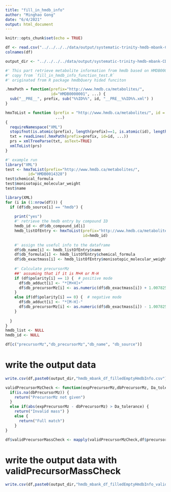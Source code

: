 ```yaml
---
title: "fill_in_hmdb_info"
author: "Minghao Gong"
date: "6/4/2021"
output: html_document
---
```


```r
knitr::opts_chunk$set(echo = TRUE)
```

```r
df <- read.csv("../../../../data/output/systematic-trinity-hmdb-mbank-CD-052421/HILICpos/test_sps_operation/hmdb_mbank_df.csv")
colnames(df)
```

```r
output_dir <- "../../../../data/output/systematic-trinity-hmdb-mbank-CD-052421/HILICpos/test_sps_operation/"

```


```r
#' This part retrieve metabolite information from hmdb based on HMDB0000001
#' copy from `fill_in_hmdb_info_function_test.R`
#' originated from R package hmdbQuery hided funciton

.hmxPath = function(prefix="http://www.hmdb.ca/metabolites/",
                    id="HMDB0000001", ...) {
  sub("__PRE__", prefix, sub("%%ID%%", id, "__PRE__%%ID%%.xml") )
}

hmxToList = function (prefix = "http://www.hmdb.ca/metabolites/", id = "HMDB0000001", 
                      ...) 
{
  requireNamespace("XML")
  stopifnot(is.atomic(prefix), length(prefix)==1, is.atomic(id), length(id)==1)
  txt = readLines(.hmxPath(prefix=prefix, id=id, ...))
  prs = xmlTreeParse(txt, asText=TRUE)
  xmlToList(prs)
}
```


```r
#' example run
library("XML")
test <- hmxToList(prefix="http://www.hmdb.ca/metabolites/",
          id="HMDB0014328")
test$chemical_formula
test$monisotopic_molecular_weight
test$name
```

```r
library(XML)
for (i in (1:nrow(df))) {
  if (df$db_source[i] == "hmdb") {
    
    print("yes")
    #' retrieve the hmdb entry by compound ID
    hmdb_id <- df$db_compound_id[i]
    hmdb_listOfEntry <- hmxToList(prefix="http://www.hmdb.ca/metabolites/",
                                  id=hmdb_id)
    
    #' assign the useful info to the dataframe
    df$db_name[i] <- hmdb_listOfEntry$name
    df$db_formula[i] <- hmdb_listOfEntry$chemical_formula
    df$db_exactmass[i] <- hmdb_listOfEntry$monisotopic_molecular_weight
    
    #' Calculate precursorMz 
    ##' assuming that if it is M+H or M-H
    if (df$polarity[i] == 1) {  # positive mode
      df$db_adduct[i] <- "*[M+H]+"
      df$db_precursorMz[i] <- as.numeric(df$db_exactmass[i]) + 1.007825035
    } 
    else if(df$polarity[i] == 0) {  # negative mode
      df$db_adduct[i] <- "*[M-H]-"
      df$db_precursorMz[i] <- as.numeric(df$db_exactmass[i]) - 1.007825035
    }
    
  }
}
hmdb_list <- NULL
hmdb_id <- NULL
```

```r
df[c("precursorMz","db_precursorMz","db_name", "db_source")]

```

# write the output data
```r
write.csv(df,paste0(output_dir,"hmdb_mbank_df_filledEmptyHmdbInfo.csv"))
```

```r
validPrecursorMzCheck <- function(expPrecursorMz,dbPrecursorMz, Da_tolerance) {
  if(is.na(dbPrecursorMz)) {
    return("PrecursorMz not given")
  }
  else if(abs(expPrecursorMz - dbPrecursorMz) > Da_tolerance) {
    return("Invalid mass") }
    else {
      return("Full match")
    }
}
```

```r
df$validPrecursorMassCheck <- mapply(validPrecursorMzCheck,df$precursorMz,df$db_precursorMz, 0.5)
```

# write the output data with validPrecursorMassCheck
```r
write.csv(df,paste0(output_dir,"hmdb_mbank_df_filledEmptyHmdbInfo_validPrecurMzCheck.csv"))
```


